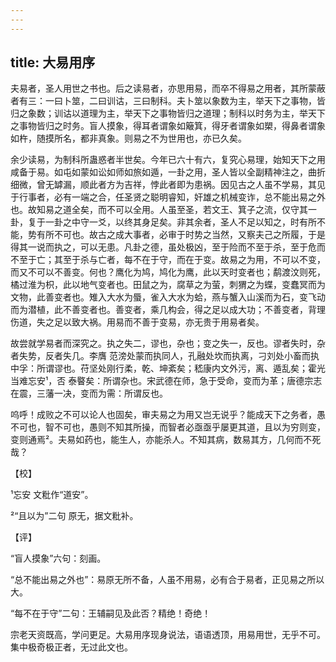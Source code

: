 ```yaml
---
---
---
```

title: 大易用序
---







夫易者，圣人用世之书也。后之读易者，亦思用易，而卒不得易之用者，其所蒙蔽者有三：一曰卜筮，二曰训诂，三曰制科。夫卜筮以象数为主，举天下之事物，皆归之象数；训诂以道理为主，举天下之事物皆归之道理；制科以时务为主，举天下之事物皆归之时务。盲人摸象，得耳者谓象如簸箕，得牙者谓象如槊，得鼻者谓象如杵，随摸所名，都非真象。则易之不为世用也，亦已久矣。

余少读易，为制科所蛊惑者半世矣。今年已六十有六，复究心易理，始知天下之用咸备于易。如屯如蒙如讼如师如旅如遁，一卦之用，圣人皆以全副精神注之，曲折细微，曾无罅漏，顺此者方为吉祥，悖此者即为患祸。因见古之人虽不学易，其见于行事者，必有一端之合，任圣贤之聪明睿知，奸雄之机械变诈，总不能出易之外也。故知易之道全矣，而不可以全用。人虽至圣，若文王、箕子之流，仅守其一卦，复于一卦之中守一爻，以终其身足矣。非其余者，圣人不足以知之，时有所不能，势有所不可也。故古之成大事者，必审于时势之当然，又察夫己之所履，于是得其一说而执之，可以无患。凡卦之德，虽处极凶，至于险而不至于杀，至于危而不至于亡；其至于杀与亡者，每不在于守，而在于变。故易之为用，不可以不变，而又不可以不善变。何也？鹰化为鸠，鸠化为鹰，此以天时变者也；鹬渡汶则死，橘过淮为枳，此以地气变者也。田鼠之为，腐草之为萤，刺猬之为蝶，变蠢冥而为文物，此善变者也。雉入大水为蜃，雀入大水为蛤，燕与蟹入山溪而为石，变飞动而为潜植，此不善变者也。善变者，乘几构会，得之足以成大功；不善变者，背理伤道，失之足以致大祸。用易而不善于变易，亦无贵于用易者矣。

故尝就学易者而深究之。执之失二，谬也，杂也；变之失一，反也。谬者失时，杂者失势，反者失几。李膺 范滂处蒙而执同人，孔融处坎而执离，刁刘处小畜而执中孚：所谓谬也。苻坚处刚行柔，乾、坤紊矣；嵇康内文外污，离、遁乱矣；霍光当难忘安¹，否 泰睯矣：所谓杂也。宋武德在师，急于受命，变而为革；唐德宗志在震，三藩一决，变而为需：所谓反也。

呜呼！成败之不可以论人也固矣，审夫易之为用又岂无说乎？能成天下之务者，愚不可也，智不可也，愚则不知其所操，而智者必亟亟乎屡更其道，且以为穷则变，变则通焉²。夫易如药也，能生人，亦能杀人。不知其病，数易其方，几何而不死哉？

【校】

¹忘安 文粃作“道安”。

²“且以为”二句 原无，据文粃补。

【评】

“盲人摸象”六句：刻画。

“总不能出易之外也”：易原无所不备，人虽不用易，必有合于易者，正见易之所以大。

“每不在于守”二句：王辅嗣见及此否？精绝！奇绝！

宗老天资既高，学问更足。大易用序现身说法，语语透顶，用易用世，无乎不可。集中极奇极正者，无过此文也。